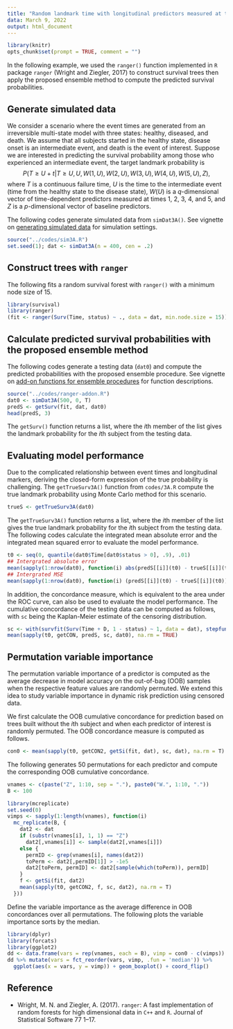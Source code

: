 ```yaml
---
title: "Random landmark time with longitudinal predictors measured at times 1, 2, 3, 4, and 5."
data: March 9, 2022
output: html_document
---
```


```r
library(knitr)
opts_chunk$set(prompt = TRUE, comment = "")
```

In the following example, we used the `ranger()` function implemented in `R` package `ranger` (Wright and Ziegler, 2017) to construct survival trees then apply the proposed ensemble method to compute the predicted survival probabilities.

## Generate simulated data

We consider a scenario where the event times are generated from an irreversible multi-state model with three states: healthy, diseased, and death. 
We assume that all subjects started in the healthy state, disease onset is an intermediate event, and death is
the event of interest. 
Suppose we are interested in predicting the survival probability among those who experienced an intermediate event, 
the target landmark probability is $$P(T\ge U + t|T\ge U, U, W(1, U), W(2, U), W(3, U), W(4, U), W(5, U), Z),$$
where $T$ is a continuous failure time, $U$ is the time to the intermediate event (time from the healthy state to the disease state), $W(U)$ is a $q$-dimensional vector of time-dependent predictors measured at times 1, 2, 3, 4, and 5, 
and $Z$ is a $p$-dimensional vector of baseline predictors.


The following codes generate simulated data from `simDat3A()`. 
See vignette on
[generating simulated data](https://htmlpreview.github.io/?https://github.com/stc04003/DynmaicRisk/blob/main/Examples/data.html)
for simulation settings.
```R
source("../codes/sim3A.R")
set.seed(1); dat <- simDat3A(n = 400, cen = .2)
```


## Construct trees with `ranger`

The following fits a random survival forest with `ranger()` with a minimum node size of 15.
```R
library(survival)
library(ranger)
(fit <- ranger(Surv(Time, status) ~ ., data = dat, min.node.size = 15))
```

## Calculate predicted survival probabilities with the proposed ensemble method

The following codes generate a testing data (`dat0`) and 
compute the predicted probabilities with the proposed ensemble procedure.
See vignette on
[add-on functions for ensemble procedures](https://htmlpreview.github.io/?https://github.com/stc04003/DynmaicRisk/blob/main/Examples/addon.html)
for function descriptions.
```R
source("../codes/ranger-addon.R")
dat0 <- simDat3A(500, 0, T)
predS <- getSurv(fit, dat, dat0)
head(predS, 3)
```

The `getSurv()` function returns a list, where the $i$th member of the list gives the landmark probability for 
the $i$th subject from the testing data. 

## Evaluating model performance

Due to the complicated relationship between event times and longitudinal markers, deriving the closed-form expression of
the true probability is challenging. 
The `getTrueSurv3A()` function from `codes/3A.R` compute the true landmark probability using 
Monte Carlo method for this scenario.

```R
trueS <- getTrueSurv3A(dat0)
```

The `getTrueSurv3A()` function returns a list, where the $i$th member of the list gives the true landmark probability for 
the $i$th subject from the testing data. 
The following codes calculate the integrated mean absolute error and the integrated mean squared error
to evaluate the model performance. 

```R
t0 <- seq(0, quantile(dat0$Time[dat0$status > 0], .9), .01)
## Intergrated absolute error
mean(sapply(1:nrow(dat0), function(i) abs(predS[[i]](t0) - trueS[[i]](t0))))
## Intergrated MSE
mean(sapply(1:nrow(dat0), function(i) (predS[[i]](t0) - trueS[[i]](t0))^2))
```

In addition, the concordance measure, which is equivalent to the area under the ROC curve,
can also be used to evaluate the model performance. 
The cumulative concordance of the testing data can be computed as follows,
with `sc` being the Kaplan-Meier estimate of the censoring distribution.
```R
sc <- with(survfit(Surv(Time + D, 1 - status) ~ 1, data = dat), stepfun(time, c(1, surv)))
mean(sapply(t0, getCON, predS, sc, dat0), na.rm = TRUE)
```

## Permutation variable importance

The permutation variable importance of a predictor is computed as the average decrease in 
model accuracy on the out-of-bag (OOB) samples when the respective feature values are randomly permuted.
We extend this idea to study variable importance in dynamic risk prediction using censored data. 

We first calculate the OOB cumulative concordance for prediction based on trees built without 
the $i$th subject and when each predictor of interest is randomly permuted. 
The OOB concordance measure is computed as follows.
```R
con0 <- mean(sapply(t0, getCON2, getSi(fit, dat), sc, dat), na.rm = T)
```
The following generates 50 permutations for each predictor
and compute the corresponding OOB cumulative concordance.
```R
vnames <- c(paste("Z", 1:10, sep = "."), paste0("W.", 1:10, "."))
B <- 100
```

```R
library(mcreplicate)
set.seed(0)
vimps <- sapply(1:length(vnames), function(i) 
  mc_replicate(B, {
    dat2 <- dat
    if (substr(vnames[i], 1, 1) == "Z")
      dat2[,vnames[i]] <- sample(dat2[,vnames[i]])
    else {
      permID <- grep(vnames[i], names(dat2))
      toPerm <- dat2[,permID[1]] > -1e5
      dat2[toPerm, permID] <- dat2[sample(which(toPerm)), permID]
    }
    f <- getSi(fit, dat2)
    mean(sapply(t0, getCON2, f, sc, dat2), na.rm = T)
  }))
```
Define the variable importance as the average difference in OOB concordances over all permutations.
The following plots the variable importance sorts by the median.
```R
library(dplyr)
library(forcats)
library(ggplot2)
dd <- data.frame(vars = rep(vnames, each = B), vimp = con0 - c(vimps))
dd %>% mutate(vars = fct_reorder(vars, vimp, .fun = 'median')) %>% 
  ggplot(aes(x = vars, y = vimp)) + geom_boxplot() + coord_flip()
```


## Reference 

- Wright, M. N. and Ziegler, A. (2017). `ranger`: A fast implementation of random forests for high dimensional
data in `C++` and `R`. Journal of Statistical Software 77 1–17.